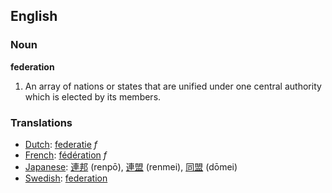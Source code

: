 ==English==

===Noun===
'''federation'''

#An array of nations or states that are unified under one central authority which is elected by its members.

===Translations===
*[[Dutch]]: [[federatie]] ''f''
*[[French]]: [[fédération]] ''f''
*[[Japanese]]: [[連邦]] (renpō), [[連盟]] (renmei), [[同盟]] (dōmei)
*[[Swedish]]: [[federation]]